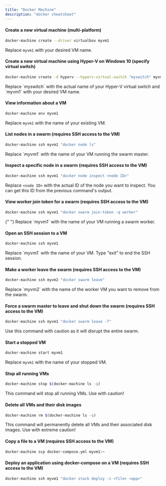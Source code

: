 ```yaml
---
title: "Docker Machine"
description: "docker cheatsheet"
---
```



<RollButton />

#### Create a new virtual machine (multi-platform)

```bash
docker-machine create --driver virtualbox myvm1
```

<Callout>Replace `myvm1` with your desired VM name.</Callout>

#### Create a new virtual machine using Hyper-V on Windows 10 (specify virtual switch)

```bash
docker-machine create -d hyperv --hyperv-virtual-switch "myswitch" myvm1
```

<Callout>
  Replace `myswitch` with the actual name of your Hyper-V virtual switch and
  `myvm1` with your desired VM name.
</Callout>

#### View information about a VM

```bash
docker-machine env myvm1
```

<Callout>Replace `myvm1` with the name of your existing VM.</Callout>

#### List nodes in a swarm (requires SSH access to the VM)

```bash
docker-machine ssh myvm1 "docker node ls"
```

<Callout>
  Replace `myvm1` with the name of your VM running the swarm master.
</Callout>

#### Inspect a specific node in a swarm (requires SSH access to the VM)

```bash
docker-machine ssh myvm1 "docker node inspect <node ID>"
```

<Callout>Replace `<node ID>` with the actual ID of the node you want to inspect. You can get this ID from the previous command's output.</Callout>

#### View worker join token for a swarm (requires SSH access to the VM)

```bash
docker-machine ssh myvm1 "docker swarm join-token -q worker"
```

<Callout>
  {" "}
  Replace `myvm1` with the name of your VM running a swarm worker.
</Callout>

#### Open an SSH session to a VM

```bash
docker-machine ssh myvm1
```

<Callout>
  Replace `myvm1` with the name of your VM. Type "exit" to end the SSH session.
</Callout>

#### Make a worker leave the swarm (requires SSH access to the VM)

```bash
docker-machine ssh myvm2 "docker swarm leave"
```

<Callout>
  Replace `myvm2` with the name of the worker VM you want to remove from the
  swarm.
</Callout>

#### Force a swarm master to leave and shut down the swarm (requires SSH access to the VM)

```bash
docker-machine ssh myvm1 "docker swarm leave -f"
```

<Callout type="warn">
  Use this command with caution as it will disrupt the entire swarm.
</Callout>

#### Start a stopped VM

```bash
docker-machine start myvm1
```

<Callout>Replace `myvm1` with the name of your stopped VM.</Callout>

#### Stop all running VMs

```bash
docker-machine stop $(docker-machine ls -q)
```

<Callout type="warn">
  This command will stop all running VMs. Use with caution!
</Callout>

#### Delete all VMs and their disk images

```bash
docker-machine rm $(docker-machine ls -q)
```

<Callout type="warn">
  This command will permanently delete all VMs and their associated disk images.
  Use with extreme caution!
</Callout>

#### Copy a file to a VM (requires SSH access to the VM)

```bash
docker-machine scp docker-compose.yml myvm1:~
```

#### Deploy an application using docker-compose on a VM (requires SSH access to the VM)

```bash
docker-machine ssh myvm1 "docker stack deploy -c <file> <app>"
```
